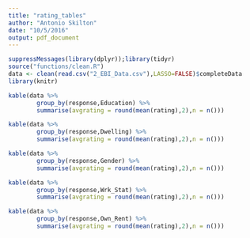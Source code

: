 ```yaml
---
title: "rating_tables"
author: "Antonio Skilton"
date: "10/5/2016"
output: pdf_document
---
```


```r
suppressMessages(library(dplyr));library(tidyr)
source("functions/clean.R")
data <- clean(read.csv("2_EBI_Data.csv"),LASSO=FALSE)$completeData
library(knitr)
```

```r
kable(data %>% 
        group_by(response,Education) %>% 
        summarise(avgrating = round(mean(rating),2),n = n()))
```

\newpage

```r
kable(data %>% 
        group_by(response,Dwelling) %>% 
        summarise(avgrating = round(mean(rating),2),n = n()))
```
```r
kable(data %>% 
        group_by(response,Gender) %>% 
        summarise(avgrating = round(mean(rating),2),n = n()))
```

\newpage

```r
kable(data %>% 
        group_by(response,Wrk_Stat) %>% 
        summarise(avgrating = round(mean(rating),2),n = n()))
```
```r
kable(data %>% 
        group_by(response,Own_Rent) %>% 
        summarise(avgrating = round(mean(rating),2),n = n()))
```
